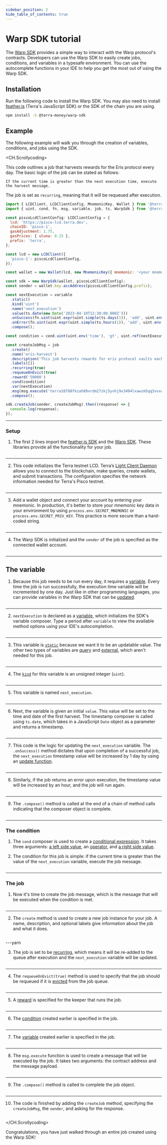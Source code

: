 ```yaml
---
sidebar_position: 2
hide_table_of_contents: true
---
```

# Warp SDK tutorial

The [Warp SDK](https://github.com/terra-money/warp-sdk) provides a simple way to interact with the Warp protocol's contracts. Developers can use the Warp SDK to easily create jobs, conditions, and variables in a typesafe environment. You can use the autocomplete functions in your IDE to help you get the most out of using the Warp SDK. 

## Installation

Run the following code to install the Warp SDK. You may also need to install [feather.js](https://docs.terra.money/develop/feather-js/getting-started/#2-initialize-the-lcd) (Terra's JavaScript SDK) or the SDK of the chain you are using. 

```sh
npm install -S @terra-money/warp-sdk
```

## Example

The following example will walk you through the creation of variables, conditions, and jobs using the SDK. 

<CH.Scrollycoding>

This code outlines a job that harvests rewards for the Eris protocol every day. The basic logic of the job can be stated as follows:

`If the current time is greater than the next execution time, execute the harvest message.`

The job is set as `recurring`, meaning that it will be requeued after execution. 

```js Example.ts
import { LCDClient, LCDClientConfig, MnemonicKey, Wallet } from '@terra-money/feather.js';
import { uint, cond, fn, msg, variable, job, ts, WarpSdk } from '@terra-money/warp-sdk';

const piscoLcdClientConfig: LCDClientConfig = {
  lcd: 'https://pisco-lcd.terra.dev',
  chainID: 'pisco-1',
  gasAdjustment: 1.75,
  gasPrices: { uluna: 0.15 },
  prefix: 'terra',
};

const lcd = new LCDClient({
  'pisco-1': piscoLcdClientConfig,
});

const wallet = new Wallet(lcd, new MnemonicKey({ mnemonic: '<your mnemonic here>' }));

const sdk = new WarpSdk(wallet, piscoLcdClientConfig);
const sender = wallet.key.accAddress(piscoLcdClientConfig.prefix);

const nextExecution = variable
  .static()
  .kind('uint')
  .name('next_execution')
  .value(ts.date(new Date('2023-04-10T12:30:00.000Z')))
  .onSuccess(fn.uint(uint.expr(uint.simple(ts.days(1)), 'add', uint.env('time'))))
  .onError(fn.uint(uint.expr(uint.simple(ts.hours(1)), 'add', uint.env('time'))))
  .compose();

const condition = cond.uint(uint.env('time'), 'gt', uint.ref(nextExecution));

const createJobMsg = job
  .create()
  .name('eris-harvest')
  .description('This job harvests rewards for eris protocol vaults each day.')
  .labels([])
  .recurring(true)
  .requeueOnEvict(true)
  .reward('50000')
  .cond(condition)
  .var(nextExecution)
  .msg(msg.execute('terra10788fkzah89xrdm27zkj5yvhj9x3494lxawzm5qq3vvxcqz2yzaqyd3enk', { harvest: {} }))
  .compose();

sdk.createJob(sender, createJobMsg).then((response) => {
  console.log(response);
});

```

---

### Setup

1. The first 2 lines import the [feather.js SDK](https://github.com/terra-money/feather.js) and the [Warp SDK](https://github.com/terra-money/warp-sdk). These libraries provide all the functionality for your job. 

```js Example.ts focus=1:2

```

---

2. This code initializes the Terra testnet LCD. Terra’s [Light Client Daemon](https://docs.terra.money/develop/feather-js/getting-started#2-initialize-the-lcd) allows you to connect to the blockchain, make queries, create wallets, and submit transactions. The configuration specifies the network information needed for Terra's Pisco testnet. 

```js Example.ts focus=4:14

```

---

3. Add a wallet object and connect your account by entering your mnemonic. In production, it's better to store your mnemonic key data in your environment by using `process.env.SECRET_MNEMONIC` or `process.env.SECRET_PRIV_KEY`. This practice is more secure than a hard-coded string.

```js Example.ts focus=16

```

---

4. The Warp SDK is initialized and the `sender` of the job is specified as the connected wallet account. 

```js Example.ts focus=18:19

```

---

## The variable

1. Because this job needs to be run every day, it requires a [variable](../how/variables.mdx). Every time the job is run successfully, the execution time variable will be incremented by one day. Just like in other programming languages, you can provide variables in the Warp SDK that can be [updated](../how/variables.mdx#update-functions-and-loops). 


```js Example.ts focus=21:28

```

---

2. _`nextExecution`_ is declared as a [variable](../how/variables.mdx), which initializes the SDK's variable composer. Type a period after `variable` to view the available method options using your IDE's autocompletion. 


```js Example.ts focus=21:28 mark=21

```

---

3. This variable is [`static`](../how/variables.mdx#static-variables) because we want it to be an updatable value. The other two types of variables are [query](../how/variables.mdx#query-variables) and [external](../how/variables.mdx#external-variables), which aren't needed for this job. 

```js Example.ts focus=21:28 mark=22

```

---

4. The [`kind`](../how/variables.mdx#variablekind) for this variable is an unsigned integer (`uint`). 

```js Example.ts focus=21:28 mark=23

```
---

5. This variable is named `next_execution`. 

```js Example.ts focus=21:28 mark=24

```
---

6. Next, the variable is given an initial `value`. This value will be set to the time and date of the first harvest. The timestamp composer is called using `ts.date`, which takes in a JavaScript `Date` object as a parameter and returns a timestamp.

```js Example.ts focus=21:28 mark=25

```
---

7. This code is the logic for updating the `next_execution`  variable. The `.onSuccess()` method dictates that upon completion of a successful job, the `next_execution` timestamp value will be increased by 1 day by using an [update function](../how/variables.mdx#update-functions-and-loops). 

```js Example.ts focus=21:28 mark=26

```

---

8. Similarly, if the job returns an error upon execution, the timestamp value will be increased by an hour, and the job will run again.  

```js Example.ts focus=21:28 mark=27

```

---

9. The `.compose()` method is called at the end of a chain of method calls indicating that the composer object is complete.

```js Example.ts focus=21:28 mark=28

```

---

### The condition 

1. The `cond` composer is used to create a [conditional expression](../how/condition.mdx). It takes three arguments: [a left side value](focus://30[37:44]), an [operator](focus://30[46:51]), and [a right side value](focus://30[61:75]). 

2. The condition for this job is simple: if the current time is greater than the value of the `next_execution` variable, execute the job message. 


```js Example.ts focus=30

```

---

### The job 

1. Now it's time to create the job message, which is the message that will be executed when the condition is met. 


```js Example.ts focus=32:43

```

---

2. The `create` method is used to create a new job instance for your job. A name, description, and optional labels give information about the job and what it does. 

```js Example.ts focus=32:43 mark=33:36

```

---yarn

3. The job is set to be [recurring](../how/variables.mdx#update-functions-and-loops), which means it will be re-added to the queue after execution and the `next_execution` variable will be updated. 

```js Example.ts focus=32:43 mark=37

```
---

4. The `requeueOnEvict(true)` method is used to specify that the job should be requeued if it is
[evicted](../how/state.mdx) from the job queue.

```js Example.ts focus=32:43 mark=38

```
---

5. A [reward](../how/overview.mdx#rewards) is specified for the keeper that runs the job. 

```js Example.ts focus=32:43 mark=39

```

---

6. The [condition](#the-condition) created earlier is specified in the job. 

```js Example.ts focus=32:43 mark=40

```

---

7. The [variable](#the-variable) created earlier is specified in the job. 

```js Example.ts focus=32:43 mark=41

```

---

8. The `msg.execute` function is used to create a message that will be executed by the job. It takes
two arguments: the contract address and the message payload.

```js Example.ts focus=32:43 mark=42

```

---

9. The `.compose()` method is called to complete the job object. 

```js Example.ts focus=32:43 mark=43

```
---

10. The code is finished by adding the `createJob` method, specifying the `createJobMsg`, the `sender`, and asking for the response. 

```js Example.ts focus=45:46

```


</CH.Scrollycoding>

Congratulations, you have just walked through an entire job created using the Warp SDK!